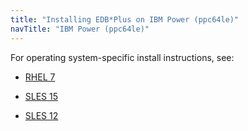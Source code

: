 ```yaml
---
title: "Installing EDB*Plus on IBM Power (ppc64le)"
navTitle: "IBM Power (ppc64le)"
---
```


For operating system-specific install instructions, see:

  - [RHEL 7](10_edbplus_rhel7_ppcle)
  
  - [SLES 15](11_edbplus_sles15_ppcle)
  - [SLES 12](12_edbplus_sles12_ppcle)


